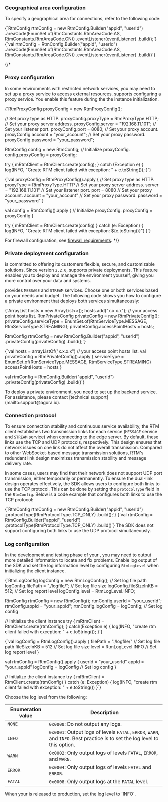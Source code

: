 <PlatformWrapper platform="android">


### Geographical area configuration

To specify a geographical area for <Vg k="AGORA_BACKEND"/> connections, refer to the following code:

<Tabs groupId="language">
<TabItem value="java" label="Java">
<CodeBlock language="java" showLineNumbers>
{`RtmConfig rtmConfig = new RtmConfig.Builder("appid", "userId")
    .areaCode(EnumSet.of(RtmConstants.RtmAreaCode.AS, RtmConstants.RtmAreaCode.CN))
    .eventListener(eventListener)
    .build();`}
</CodeBlock>
</TabItem>

<TabItem value="kotlin" label="Kotlin" default>
<CodeBlock language="kotlin" showLineNumbers>
{`val rtmConfig = RtmConfig.Builder("appid", "userId")
    .areaCode(EnumSet.of(RtmConstants.RtmAreaCode.AS, RtmConstants.RtmAreaCode.CN))
    .eventListener(eventListener)
    .build()`}
</CodeBlock>
</TabItem>
</Tabs>

{/* 
### Proxy configuration

In some environments with restricted network services, you may need to set up a proxy service to access external resources. <Vg k="SIG" /> supports configuring a proxy service. You enable this feature during the the <Vg k="SIG" /> instance initialization.

<Tabs groupId="language">
<TabItem value="java" label="Java">
<CodeBlock language="java" showLineNumbers>
{`RtmProxyConfig proxyConfig = new RtmProxyConfig();

// Set proxy type as HTTP.
proxyConfig.proxyType = RtmProxyType.HTTP;
// Set your proxy server address.
proxyConfig.server = "192.168.11.101";
// Set your listener port.
proxyConfig.port = 8080;
// Set your proxy account.
proxyConfig.account = "your_account";
// Set your proxy password.
proxyConfig.password = "your_password";

RtmConfig config = new RtmConfig;
// Initialize proxyConfig.
config.proxyConfig = proxyConfig;

try {
    mRtmClient = RtmClient.create(config);
} catch (Exception e) {
    log(INFO, "Create RTM client failed with exception: " + e.toString());
}`}
</CodeBlock>
</TabItem>

<TabItem value="kotlin" label="Kotlin" default>
<CodeBlock language="kotlin" showLineNumbers>
{`val proxyConfig = RtmProxyConfig().apply {
    // Set proxy type as HTTP.
    proxyType = RtmProxyType.HTTP
    // Set your proxy server address.
    server = "192.168.11.101"
    // Set your listener port.
    port = 8080
    // Set your proxy account.
    account = "your_account"
    // Set your proxy password.
    password = "your_password"
}

val config = RtmConfig().apply {
    // Initialize proxyConfig.
    proxyConfig = proxyConfig
}

try {
    mRtmClient = RtmClient.create(config)
} catch (e: Exception) {
    log(INFO, "Create RTM client failed with exception: ${e.toString()}")
}`}
</CodeBlock>
</TabItem>
</Tabs>

For firewall configuration, see [firewall requirements](../reference/firewall).
*/}

### Private deployment configuration

<Vg k="COMPANY" /> is committed to offering its customers flexible, secure, and customizable solutions. Since version `2.2.0`, <Vg k="SIG" /> supports private deployments. This feature enables you to deploy and manage the <Vg k="SIG" /> environment yourself, giving you more control over your data and systems. 

<Vg k="SIG" /> provides `MESSAGE` and `STREAM` services. Choose one or both services based on your needs and budget. The following code shows you how to configure a private environment that deploys both services simultaneously:

<Tabs groupId="language">
<TabItem value="java" label="Java">
<CodeBlock language="java" showLineNumbers>
{`ArrayList<String> hosts = new ArrayList<>();
hosts.add("x.x.x.x"); // your access point hosts list.
RtmPrivateConfig privateConfig = new RtmPrivateConfig();
privateConfig.serviceType = EnumSet.of(RtmServiceType.MESSAGE, RtmServiceType.STREAMING);
privateConfig.accessPointHosts = hosts;

RtmConfig rtmConfig = new RtmConfig.Builder("appid", "userId")
    .privateConfig(privateConfig)
    .build();`}
</CodeBlock>
</TabItem>

<TabItem value="kotlin" label="Kotlin" default>
<CodeBlock language="kotlin" showLineNumbers>
{`val hosts = arrayListOf("x.x.x.x") // your access point hosts list.
val privateConfig = RtmPrivateConfig().apply {
    serviceType = EnumSet.of(RtmServiceType.MESSAGE, RtmServiceType.STREAMING)
    accessPointHosts = hosts
}

val rtmConfig = RtmConfig.Builder("appid", "userId")
    .privateConfig(privateConfig)
    .build()`}
</CodeBlock>
</TabItem>
</Tabs>

<Admonition type="info">
To deploy a private environment, you need to set up the backend service. For assistance, please contact [technical support](mailto:support@agora.io). 
</Admonition>

### Connection protocol

To ensure connection stability and continuous service availability, the RTM client establishes two transmission links for each service (`MESSAGE` service and `STREAM` service) when connecting to the edge server. By default, these links use the TCP and UDP protocols, respectively. This design ensures that network issues on one link do not affect the overall transmission. Compared to other WebSocket-based message transmission solutions, RTM's redundant link design maximizes transmission stability and message delivery rate.

In some cases, users may find that their network does not support UDP port transmission, either temporarily or permanently. To ensure the dual-link design operates effectively, the SDK allows users to configure both links to use the TCP protocol. This can be done by setting the `protocolType` field in the `RtmConfig`. Below is a code example that configures both links to use the TCP protocol:

<Tabs groupId="language">
<TabItem value="java" label="Java">
<CodeBlock language="java" showLineNumbers>
{`RtmConfig rtmConfig = new RtmConfig.Builder("appid", "userId")
    .protocolType(RtmProtocolType.TCP_ONLY)
    .build();`}
</CodeBlock>
</TabItem>

<TabItem value="kotlin" label="Kotlin" default>
<CodeBlock language="kotlin" showLineNumbers>
{`val rtmConfig = RtmConfig.Builder("appid", "userId")
    .protocolType(RtmProtocolType.TCP_ONLY)
    .build()`}
</CodeBlock>
</TabItem>
</Tabs>

<Admonition type="info" title="Info">
The SDK does not support configuring both links to use the UDP protocol simultaneously.
</Admonition>

### Log configuration

In the development and testing phase of your <Vpl k="CLIENT" />, you may need to output more detailed information to locate and fix problems. Enable log output of the SDK and set the log information level by configuring `RtmLogLevel` when initializing the <Vg k="SIG" /> client instance. 

<Tabs groupId="language">
<TabItem value="java" label="Java">
<CodeBlock language="java" showLineNumbers>
{`RtmLogConfig logConfig = new RtmLogConfig();
// Set log file path
logConfig.filePath = "./logfile/";
// Set log file size
logConfig.fileSizeInKB = 512;
// Set log report level
logConfig.level = RtmLogLevel.INFO;

RtmConfig rtmConfig = new RtmConfig();
rtmConfig.userId = "your_userId";
rtmConfig.appId = "your_appId";
rtmConfig.logConfig = logConfig; // Set log config

// Initialize the client instance
try {
    mRtmClient = RtmClient.create(rtmConfig);
} catch(Exception e) {
    log(INFO, "create rtm client failed with exception: " + e.toString());
}`}
</CodeBlock>
</TabItem>

<TabItem value="kotlin" label="Kotlin" default>
<CodeBlock language="kotlin" showLineNumbers>
{`val logConfig = RtmLogConfig().apply {
    filePath = "./logfile/" // Set log file path
    fileSizeInKB = 512 // Set log file size
    level = RtmLogLevel.INFO // Set log report level
}

val rtmConfig = RtmConfig().apply {
    userId = "your_userId"
    appId = "your_appId"
    logConfig = logConfig // Set log config
}

// Initialize the client instance
try {
    mRtmClient = RtmClient.create(rtmConfig)
} catch (e: Exception) {
    log(INFO, "create rtm client failed with exception: " + e.toString())
}`}
</CodeBlock>
</TabItem>
</Tabs>

Choose the log level from the following: 

| Enumeration value | Description   |
|----------|------------------------|
| `NONE`      | `0x0000`: Do not output any logs.    |
| `INFO`      | `0x0001`: Output logs of levels `FATAL`, `ERROR`, `WARN`, and `INFO`. Best practice is to set the log level to this option. |
| `WARN`      | `0x0002`: Only output logs of levels `FATAL`, `ERROR`, and `WARN`.  |
| `ERROR`     | `0x0004`: Only output logs of levels `FATAL` and `ERROR`. |
| `FATAL`     | `0x0008`: Only output logs at the `FATAL` level.   |

<Admonition type="info" info="info">
When your <Vpl k="CLIENT" /> is released to production, set the log level to `INFO`.
</Admonition>

</PlatformWrapper>
